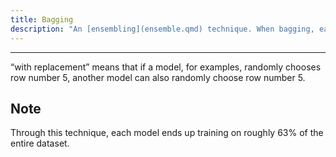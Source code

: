 ```yaml
---
title: Bagging
description: "An [ensembling](ensemble.qmd) technique. When bagging, each model is trained on random subset of the rows, and a random subset of the columns, with replacement."
---
```


---

"with replacement" means that if a model, for examples, randomly chooses row number 5, another model can also randomly choose row number 5.

:::{.callout-note appearance="simple" collapse="true"}
# Note

Through this technique, each model ends up training on roughly 63% of the entire dataset.
:::